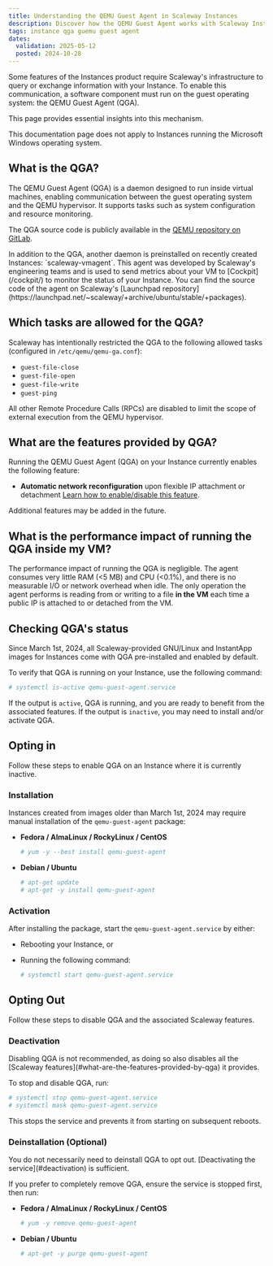 ```yaml
---
title: Understanding the QEMU Guest Agent in Scaleway Instances
description: Discover how the QEMU Guest Agent works with Scaleway Instances.
tags: instance qga guemu guest agent
dates:
  validation: 2025-05-12
  posted: 2024-10-28
---
```


Some features of the Instances product require Scaleway's infrastructure to query or exchange information with your Instance. To enable this communication, a software component must run on the guest operating system: the QEMU Guest Agent (QGA).

This page provides essential insights into this mechanism.

<Message type="note">
  This documentation page does not apply to Instances running the Microsoft Windows operating system.
</Message>

## What is the QGA?

The QEMU Guest Agent (QGA) is a daemon designed to run inside virtual machines, enabling communication between the guest operating system and the QEMU hypervisor. It supports tasks such as system configuration and resource monitoring.

The QGA source code is publicly available in the [QEMU repository on GitLab](https://gitlab.com/qemu-project/qemu/-/blob/master/docs/interop/qemu-ga.rst).

<Message type="note">
  In addition to the QGA, another daemon is preinstalled on recently created Instances: `scaleway-vmagent`. This agent was developed by Scaleway's engineering teams and is used to send metrics about your VM to [Cockpit](/cockpit/) to monitor the status of your Instance. 
  You can find the source code of the agent on Scaleway's [Launchpad repository](https://launchpad.net/~scaleway/+archive/ubuntu/stable/+packages).
</Message>

## Which tasks are allowed for the QGA?

Scaleway has intentionally restricted the QGA to the following allowed tasks (configured in `/etc/qemu/qemu-ga.conf`):

* `guest-file-close`
* `guest-file-open`
* `guest-file-write`
* `guest-ping`

All other Remote Procedure Calls (RPCs) are disabled to limit the scope of external execution from the QEMU hypervisor.

## What are the features provided by QGA?

Running the QEMU Guest Agent (QGA) on your Instance currently enables the following feature:

- **Automatic network reconfiguration** upon flexible IP attachment or detachment [Learn how to enable/disable this feature](/instances/reference-content/understanding-automatic-network-hot-reconfiguration/).

Additional features may be added in the future.

## What is the performance impact of running the QGA inside my VM?

The performance impact of running the QGA is negligible. The agent consumes very little RAM (<5 MB) and CPU (<0.1%), and there is no measurable I/O or network overhead when idle.
The only operation the agent performs is reading from or writing to a file **in the VM** each time a public IP is attached to or detached from the VM.

## Checking QGA's status

Since March 1st, 2024, all Scaleway-provided GNU/Linux and InstantApp images for Instances come with QGA pre-installed and enabled by default.

To verify that QGA is running on your Instance, use the following command:

```bash
# systemctl is-active qemu-guest-agent.service
```

If the output is `active`, QGA is running, and you are ready to benefit from the associated features. If the output is `inactive`, you may need to install and/or activate QGA.

## Opting in

Follow these steps to enable QGA on an Instance where it is currently inactive.

### Installation

Instances created from images older than March 1st, 2024 may require manual installation of the `qemu-guest-agent` package:

- **Fedora / AlmaLinux / RockyLinux / CentOS**

  ```bash
  # yum -y --best install qemu-guest-agent
  ```

- **Debian / Ubuntu**

  ```bash
  # apt-get update
  # apt-get -y install qemu-guest-agent
  ```

### Activation

After installing the package, start the `qemu-guest-agent.service` by either:

- Rebooting your Instance, or
- Running the following command:

  ```bash
  # systemctl start qemu-guest-agent.service
  ```

## Opting Out

Follow these steps to disable QGA and the associated Scaleway features.

### Deactivation

<Message type="important">
  Disabling QGA is not recommended, as doing so also disables all the [Scaleway features](#what-are-the-features-provided-by-qga) it provides.
</Message>

To stop and disable QGA, run:

```bash
# systemctl stop qemu-guest-agent.service
# systemctl mask qemu-guest-agent.service
```

This stops the service and prevents it from starting on subsequent reboots.

### Deinstallation (Optional)

<Message type="note">
  You do not necessarily need to deinstall QGA to opt out. [Deactivating the service](#deactivation) is sufficient.
</Message>

If you prefer to completely remove QGA, ensure the service is stopped first, then run:

- **Fedora / AlmaLinux / RockyLinux / CentOS**

  ```bash
  # yum -y remove qemu-guest-agent
  ```

- **Debian / Ubuntu**

  ```bash
  # apt-get -y purge qemu-guest-agent
  ```